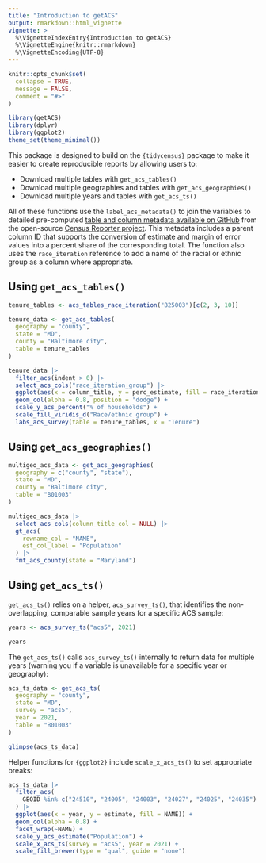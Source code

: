 ```yaml
---
title: "Introduction to getACS"
output: rmarkdown::html_vignette
vignette: >
  %\VignetteIndexEntry{Introduction to getACS}
  %\VignetteEngine{knitr::rmarkdown}
  %\VignetteEncoding{UTF-8}
---
```


```r
knitr::opts_chunk$set(
  collapse = TRUE,
  message = FALSE,
  comment = "#>"
)
```

```r
library(getACS)
library(dplyr)
library(ggplot2)
theme_set(theme_minimal())
```

This package is designed to build on the `{tidycensus}` package to make it easier to create reproducible reports by allowing users to:

- Download multiple tables with `get_acs_tables()`
- Download multiple geographies and tables with `get_acs_geographies()`
- Download multiple years and tables with `get_acs_ts()`

All of these functions use the `label_acs_metadata()` to join the variables to detailed pre-computed [table and column metadata available on GitHub](https://github.com/censusreporter/census-table-metadata) from the open-source [Census Reporter project](https://censusreporter.org/). This metadata includes a parent column ID that supports the conversion of estimate and margin of error values into a percent share of the corresponding total. The function also uses the `race_iteration` reference to add a name of the racial or ethnic group as a column where appropriate.

## Using `get_acs_tables()`

```r
tenure_tables <- acs_tables_race_iteration("B25003")[c(2, 3, 10)]

tenure_data <- get_acs_tables(
  geography = "county",
  state = "MD",
  county = "Baltimore city",
  table = tenure_tables
)
```


```r
tenure_data |>
  filter_acs(indent > 0) |>
  select_acs_cols("race_iteration_group") |>
  ggplot(aes(x = column_title, y = perc_estimate, fill = race_iteration_group)) +
  geom_col(alpha = 0.8, position = "dodge") +
  scale_y_acs_percent("% of households") +
  scale_fill_viridis_d("Race/ethnic group") +
  labs_acs_survey(table = tenure_tables, x = "Tenure")
```

## Using `get_acs_geographies()`

```r
multigeo_acs_data <- get_acs_geographies(
  geography = c("county", "state"),
  state = "MD",
  county = "Baltimore city",
  table = "B01003"
)
```

```r
multigeo_acs_data |>
  select_acs_cols(column_title_col = NULL) |>
  gt_acs(
    rowname_col = "NAME",
    est_col_label = "Population"
  ) |>
  fmt_acs_county(state = "Maryland")
```

## Using `get_acs_ts()`

`get_acs_ts()` relies on a helper, `acs_survey_ts()`, that identifies the non-overlapping, comparable sample years for a specific ACS sample:

```r
years <- acs_survey_ts("acs5", 2021)

years
```

The `get_acs_ts()` calls `acs_survey_ts()` internally to return data for multiple years (warning you if a variable is unavailable for a specific year or geography):

```r
acs_ts_data <- get_acs_ts(
  geography = "county",
  state = "MD",
  survey = "acs5",
  year = 2021,
  table = "B01003"
)

glimpse(acs_ts_data)
```

Helper functions for `{ggplot2}` include `scale_x_acs_ts()` to set appropriate breaks:

```r
acs_ts_data |>
  filter_acs(
    GEOID %in% c("24510", "24005", "24003", "24027", "24025", "24035")
  ) |>
  ggplot(aes(x = year, y = estimate, fill = NAME)) +
  geom_col(alpha = 0.8) +
  facet_wrap(~NAME) +
  scale_y_acs_estimate("Population") +
  scale_x_acs_ts(survey = "acs5", year = 2021) +
  scale_fill_brewer(type = "qual", guide = "none")
```
